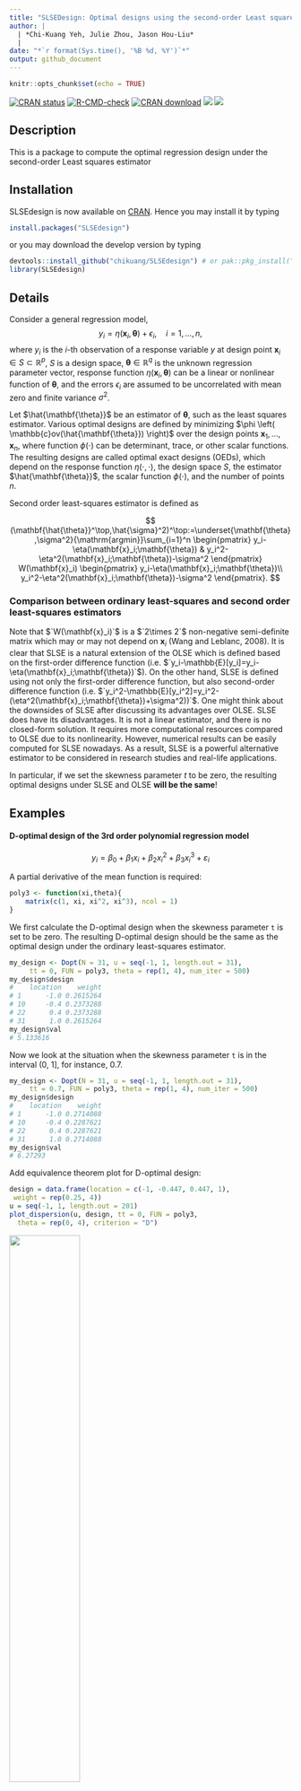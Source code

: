 ```yaml
---
title: "SLSEDesign: Optimal designs using the second-order Least squares estimator"
author: |
  | *Chi-Kuang Yeh, Julie Zhou, Jason Hou-Liu*
  | 
date: "*`r format(Sys.time(), '%B %d, %Y')`*"
output: github_document
---
```


\newcommand{\cov}{\mathbb{c}cov}

```r
knitr::opts_chunk$set(echo = TRUE)
```

<!-- badges: start -->
[![CRAN
status](https://www.r-pkg.org/badges/version/SLSEdesign)](https://CRAN.R-project.org/package=SLSEdesign)
[![R-CMD-check](https://github.com/chikuang/SLSEdesign/actions/workflows/R-CMD-check.yaml/badge.svg)](https://github.com/chikuang/SLSEdesign/actions/workflows/R-CMD-check.yaml)
[![CRAN download](http://cranlogs.r-pkg.org/badges/grand-total/SLSEdesign?color=blue)](https://cran.r-project.org/package=SLSEdesign)
[![](https://cranlogs.r-pkg.org/badges/SLSEdesign)](https://cran.r-project.org/package=SLSEdesign)
[![](https://img.shields.io/github/languages/code-size/chikuang/SLSEdesign.svg)](https://github.com/chikuang/SLSEdesign)
<!-- badges: end -->


## Description

This is a package to compute the optimal regression design under the second-order Least squares estimator 

## Installation

SLSEdesign is now available on [CRAN](https://cran.r-project.org/). Hence you may install it by typing

```r
install.packages("SLSEdesign")
```

or you may download the develop version by typing

```r
devtools::install_github("chikuang/SLSEdesign") # or pak::pkg_install("chikuang/SLSEdesign")
library(SLSEdesign)
```

## Details

Consider a general regression model,
$$y_i=\eta(\mathbf{x}_i, \mathbf{\theta})+ \epsilon_i, \quad i=1, \ldots, n,$$
where $y_i$ is the $i$-th observation of a response variable $y$ at design point
$\mathbf{x}_i \in S \subset \mathbb{R}^p$, $S$ is a design space,
$\mathbf{\theta} \in \mathbb{R}^q$ is the unknown regression parameter vector,
response function $\eta(\mathbf{x}_i, \mathbf{\theta})$   can be a linear or nonlinear
function of $\mathbf{\theta}$, and the errors $\epsilon_i$ are assumed to be uncorrelated with mean zero and finite variance $\sigma^2$.

Let $\hat{\mathbf{\theta}}$ be an estimator of $\mathbf{\theta}$, such as the least squares estimator. Various optimal designs are defined by minimizing $\phi \left( \mathbb{c}ov(\hat{\mathbf{\theta}}) \right)$
over the design points
$\mathbf{x}_1, \ldots, \mathbf{x}_n$, where function $\phi(\cdot)$  can be determinant, trace, or other scalar functions. The resulting designs are called optimal exact designs (OEDs), which depend on the response function $\eta(\cdot,\cdot)$, the design space $S$, the estimator $\hat{\mathbf{\theta}}$, the scalar function $\phi(\cdot)$, and the number of points $n$.

Second order least-squares estimator is defined as

$$
(\mathbf{\hat{\theta}}^\top,\hat{\sigma}^2)^\top:=\underset{\mathbf{\theta},\sigma^2}{\mathrm{argmin}}\sum_{i=1}^n \begin{pmatrix}
y_i-\eta(\mathbf{x}_i;\mathbf{\theta}) & 
y_i^2-\eta^2(\mathbf{x}_i;\mathbf{\theta})-\sigma^2
\end{pmatrix} W(\mathbf{x}_i) \begin{pmatrix}
y_i-\eta(\mathbf{x}_i;\mathbf{\theta})\\
y_i^2-\eta^2(\mathbf{x}_i;\mathbf{\theta})-\sigma^2
\end{pmatrix}.
$$

### Comparison between ordinary least-squares and second order least-squares estimators

Note that $`W(\mathbf{x}_i)`$ is a $`2\times 2`$ non-negative semi-definite matrix which may or may not depend on $\mathbf{x}_i$ (Wang and Leblanc, 2008). It is clear that SLSE is a natural extension of the OLSE which is defined based on the first-order difference function (i.e. $`y_i-\mathbb{E}[y_i]=y_i-\eta(\mathbf{x}_i;\mathbf{\theta})`$). On the other hand, SLSE is defined using not only the first-order difference function, but also second-order difference function (i.e. $`y_i^2-\mathbb{E}[y_i^2]=y_i^2-(\eta^2(\mathbf{x}_i;\mathbf{\theta})+\sigma^2))`$. One might think about the downsides of SLSE after discussing its advantages over OLSE. SLSE does have its disadvantages. It is not a linear estimator, and there is no closed-form solution. It requires more computational resources compared to OLSE due to its nonlinearity. However, numerical results can be easily computed for SLSE nowadays. As a result, SLSE is a powerful alternative estimator to be considered in research studies and real-life applications.

In particular, if we set the skewness parameter $t$ to be zero, the resulting optimal designs under SLSE and OLSE **will be the same**!

## Examples

#### D-optimal design of the 3rd order polynomial regression model

$$
y_i = \beta_0 + \beta_1 x_i + \beta_2 x_i^2 + \beta_3 x_i^3 +\varepsilon_i
$$

A partial derivative of the mean function is required:

```r
poly3 <- function(xi,theta){
    matrix(c(1, xi, xi^2, xi^3), ncol = 1)
}
```

We first calculate the D-optimal design when the skewness parameter `t` is set to be zero. The resulting D-optimal design should be the same as the optimal design under the ordinary least-squares estimator.

```r
my_design <- Dopt(N = 31, u = seq(-1, 1, length.out = 31), 
     tt = 0, FUN = poly3, theta = rep(1, 4), num_iter = 500)
my_design$design
#    location    weight
# 1      -1.0 0.2615264
# 10     -0.4 0.2373288
# 22      0.4 0.2373288
# 31      1.0 0.2615264
my_design$val
# 5.133616
```

Now we look at the situation when the skewness parameter `t` is in the interval (0, 1], for instance, $0.7$.

```r
my_design <- Dopt(N = 31, u = seq(-1, 1, length.out = 31), 
     tt = 0.7, FUN = poly3, theta = rep(1, 4), num_iter = 500)
my_design$design
#    location    weight
# 1      -1.0 0.2714088
# 10     -0.4 0.2287621
# 22      0.4 0.2287621
# 31      1.0 0.2714088
my_design$val
# 6.27293
```

Add equivalence theorem plot for D-optimal design:

```r
design = data.frame(location = c(-1, -0.447, 0.447, 1),
 weight = rep(0.25, 4))
u = seq(-1, 1, length.out = 201)
plot_dispersion(u, design, tt = 0, FUN = poly3,
  theta = rep(0, 4), criterion = "D")
```
<img src="man/fig/README-demo-equivalence.png" width="50%" />

#### D-optimal design of the 3rd order polynomial regression model without intercept

$$
y_i = \beta_1 x_i + \beta_2 x_i^2 + \beta_3 x_i^3 +\varepsilon_i
$$

In the last example, the support points did not change as `t` increases. However, it is not always the case, and. the optimal design may be depending on `t`. 

```r
poly3_no_intercept <- function(xi, theta){
    matrix(c(xi, xi^2, xi^3), ncol = 1)
}
my_design <- Dopt(N = 31, u = seq(-1, 1, length.out = 31), 
     tt = 0, FUN = poly3_no_intercept, theta = rep(1, 3), num_iter = 500)
my_design$design
#    location    weight
# 1      -1.0 0.3275005
# 7      -0.6 0.1565560
# 25      0.6 0.1565560
# 31      1.0 0.3275005
my_design$val
# 3.651524

my_design <- Dopt(N = 31, u = seq(-1, 1, length.out = 31), 
     tt = 0.9, FUN = poly3_no_intercept, theta = rep(1, 3), num_iter = 500)
my_design$design
#    location    weight
# 1      -1.0 0.2888423
# 10     -0.4 0.2096781
# 22      0.4 0.2096781
# 31      1.0 0.2888423
my_design$val
# 4.892601
```

## TODO
+ [x] Version update for the develop version
+ [x] Add c-optimality criterion
+ [x] Merge the functions that compute the directional derivatives. Maybe adding an extra argument to indicate the design criterion used.
+ [ ] Improve the computational speed by vectorizing the code, and remove loops
+ [ ] Merge the functions that compute the optimal designs under A-, c-, and D-optimality, namely the *copt*, *Dopt*, and *Aopt* functions
+ [ ] Python and Julia version of the package, which are expected to be faster than in R
+ [ ] Shiny App
+ [ ] Write a package page to further explain the utility of the package

## Reference 

1. Gao, Lucy L. and Zhou, Julie. (2017). [D-optimal designs based on the second-order least squares estimator](https://link.springer.com/article/10.1007/s00362-015-0688-9). *Statistical Papers*, 58, 77–94.
2. Gao, Lucy L. and Zhou, Julie. (2014). [New optimal design criteria for regression models with asymmetric errors](https://www.sciencedirect.com/science/article/pii/S037837581400007X). *Journal of Statistical Planning and Inference*, 149, 140-151.
3. Wang, Liqun and Leblanc, Alexandre. (2008). [Second-order nonlinear least squares estimation](https://link.springer.com/article/10.1007/s10463-007-0139-z). *Annals of the Institute of Statistical Mathematics*, 60, 883–900.
4. Yeh, Chi-Kuang and Zhou, Julie. (2021). [Properties of optimal regression designs under the second-order least squares estimator](https://link.springer.com/article/10.1007/s00362-018-01076-6). *Statistical Papers*, 62, 75–92.
5. Yin, Yue and Zhou, Julie. (2017). [Optimal designs for regression models using the second-order least squares estimator](https://www.jstor.org/stable/26384103). *Statistica Sinica*, 27, 1841-1856. 
